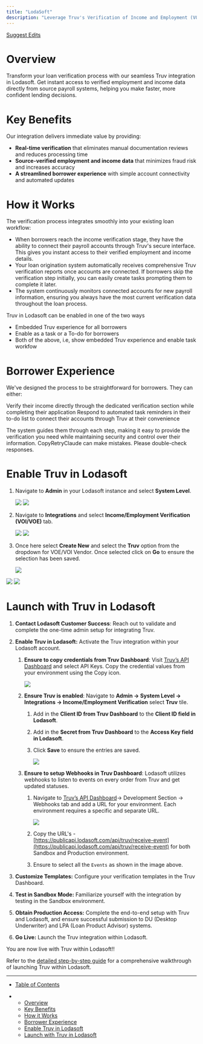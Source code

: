 ```yaml
---
title: "LodaSoft"
description: "Leverage Truv's Verification of Income and Employment (VOI/E) solution within the Lodasoft point-of-sale system to efficiently access and verify borrower employment and income information from authenticated accounts."
---
```


[Suggest Edits](/edit/lodasoft-integration)

# Overview

Transform your loan verification process with our seamless Truv integration in Lodasoft. Get instant access to verified employment and income data directly from source payroll systems, helping you make faster, more confident lending decisions.

# Key Benefits

Our integration delivers immediate value by providing:

* **Real-time verification** that eliminates manual documentation reviews and reduces processing time
* **Source-verified employment and income data** that minimizes fraud risk and increases accuracy
* **A streamlined borrower experience** with simple account connectivity and automated updates

# How it Works

The verification process integrates smoothly into your existing loan workflow:

* When borrowers reach the income verification stage, they have the ability to connect their payroll accounts through Truv's secure interface. This gives you instant access to their verified employment and income details.
* Your loan origination system automatically receives comprehensive Truv verification reports once accounts are connected. If borrowers skip the verification step initially, you can easily create tasks prompting them to complete it later.
* The system continuously monitors connected accounts for new payroll information, ensuring you always have the most current verification data throughout the loan process.

Truv in Lodasoft can be enabled in one of the two ways

* Embedded Truv experience for all borrowers
* Enable as a task or a To-do for borrowers
* Both of the above, i.e, show embedded Truv experience and enable task workfow

# Borrower Experience

We've designed the process to be straightforward for borrowers. They can either:

Verify their income directly through the dedicated verification section while completing their application Respond to automated task reminders in their to-do list to connect their accounts through Truv at their convenience

The system guides them through each step, making it easy to provide the verification you need while maintaining security and control over their information. CopyRetryClaude can make mistakes. Please double-check responses.

# Enable Truv in Lodasoft

1. Navigate to **Admin** in your Lodasoft instance and select **System Level**.

   ![](/images/docs/a9d5aab3f0aae14a94281f10edde89795b09b48116dd86c5024055cd0192f5a4-Screenshot_2025-01-06_at_5.22.36_PM.png) ![](/images/docs/a1666b86e78e8796b79121cfc6c43d4506c1346bf0191ea065eb60a1e93803f4-Screenshot_2025-01-06_at_5.22.43_PM.png)

2. Navigate to **Integrations** and select **Income/Employment Verification (VOI/VOE)** tab.

   ![](/images/docs/bd07157534741d760b90b7506318824ef54a162d517ee82f6f21fe0b9b335636-Screenshot_2025-01-06_at_5.22.48_PM.png) ![](/images/docs/29ee0c17d0fbafd61f18945846f9be0dc5ca5a4a88c15618eae03f22421fa1ad-Screenshot_2025-01-06_at_5.22.56_PM.png)

3. Once here select **Create New** and select the **Truv** option from the dropdown for VOE/VOI Vendor. Once selected click on **Go** to ensure the selection has been saved.

   ![](/images/docs/618c48bf8c219c4c7b3e1411311b84bfbfcb6b6ffb974a391e35239ed7062fd9-Screenshot_2025-01-06_at_5.23.03_PM.png)

![](/images/docs/ff6ce4c2e79b4a60309f10c7e4746177675a3a7bf6e65a37bba1ada801129a4c-Screenshot_2025-01-06_at_5.23.13_PM.png) ![](/images/docs/0f568adc4aed79266aca9846c6570c9f981fc7d5e89b4ff8c035bd6dfdd567c8-Screenshot_2025-01-06_at_5.23.24_PM.png)

# Launch with Truv in Lodasoft

1. **Contact Lodasoft Customer Success**: Reach out to validate and complete the one-time admin setup for integrating Truv.

2. **Enable Truv in Lodasoft:** Activate the Truv integration within your Lodasoft account.

   1. **Ensure to copy credentials from Truv Dashboard**: Visit [Truv’s API Dashboard](https://dashboard.truv.com/app/home) and select API Keys. Copy the credential values from your environment using the Copy icon.

      ![](/images/docs/e473201-124.png)

   2. **Ensure Truv is enabled**: Navigate to **Admin -> System Level -> Integrations -> Income/Employment Verification** select **Truv** tile.

      1. Add in the **Client ID from Truv Dashboard** to the **Client ID field in Lodasoft**.

      2. Add in the **Secret from Truv Dashboard** to the **Access Key field in Lodasoft**.

      3. Click **Save** to ensure the entries are saved.

         ![](/images/docs/ae105e4b56828df0fa5a8cc054a276934db4a9109736baa5fbb4c649084538ab-Screenshot_2025-01-06_at_5.20.51_PM.png)

   3. **Ensure to setup Webhooks in Truv Dashboard**: Lodasoft utilizes webhooks to listen to events on every order from Truv and get updated statuses.

      1. Navigate to [Truv’s API Dashboard](https://dashboard.truv.com/app/home)-> Development Section -> Webhooks tab and add a URL for your environment. Each environment requires a specific and separate URL.

         ![](/images/docs/2678d90a526e078692d0e3248768c3df5427bd51f2b56972b7aaaa738d7e2256-image_124.png)

      2. Copy the URL's - [https://publicapi.lodasoft.com/api/truv/receive-event](https://publicapi.lodasoft.com/api/truv/receive-event) for both Sandbox and Production environment.

      3. Ensure to select all the `Events` as shown in the image above.

3. **Customize Templates:** Configure your verification templates in the Truv Dashboard.

4. **Test in Sandbox Mode:** Familiarize yourself with the integration by testing in the Sandbox environment.

5. **Obtain Production Access:** Complete the end-to-end setup with Truv and Lodasoft, and ensure successful submission to DU (Desktop Underwriter) and LPA (Loan Product Advisor) systems.

6. **Go Live:** Launch the Truv integration within Lodasoft.

You are now live with Truv within Lodasoft!!

Refer to the [detailed step-by-step guide](/docs/launch-checklist-for-integrated-point-of-sale-pos) for a comprehensive walkthrough of launching Truv within Lodasoft.

***

* [Table of Contents](#)

* * [Overview](#overview)
  * [Key Benefits](#key-benefits)
  * [How it Works](#how-it-works)
  * [Borrower Experience](#borrower-experience)
  * [Enable Truv in Lodasoft](#enable-truv-in-lodasoft)
  * [Launch with Truv in Lodasoft](#launch-with-truv-in-lodasoft)
